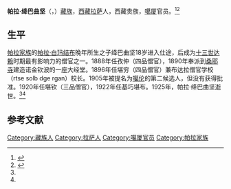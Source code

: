 '''帕拉·绛巴曲坚'''（{{bo|z=བྱམས་པ་ཆོས་རྒྱན་|w= byams pa chos rgyan}}，{{bd|1865年||1925年|}}）[[藏族|藏族]]，[[西藏|西藏]][[拉萨|拉萨]]人，西藏贵族，[[噶厦|噶厦]]官员。<ref name=bi>{{cite book|title=1728－1959 西藏的贵族和政府|author=毕达克|publisher=中国藏学出版社|page=69}}</ref><ref name=xuzheng>{{cite book|title=西藏农民的生活——帕拉村半个世纪的变迁|author=徐平、郑堆|others=|publisher=中国藏学出版社|year=2000|url=http://book.tibet.cn/book_xtsw.asp?id=251|deadurl=yes|archiveurl=https://web.archive.org/web/20150417123224/http://book.tibet.cn/book_xtsw.asp?id=251|archivedate=2015-04-17}}</ref>

==生平==
[[帕拉家族|帕拉家族]]的[[帕拉·白玛结布|帕拉·白玛结布]]晚年所生之子绛巴曲坚18岁进入仕途，后成为[[十三世达赖|十三世达赖]]时期最有影响力的僧官之一。1888年任孜仲（四品僧官），1890年奉派到[[桑耶寺|桑耶寺]]建造诺金钦波的一座大经堂。1896年任堪穷（四品僧官）兼布达拉僧官学校（rtse solb dge rgan）校长。1905年被提名为[[噶伦|噶伦]]的第二候选人，但没有获得批准。1920年任堪钦（三品僧官），1922年任基巧堪布。1925年，帕拉·绛巴曲坚逝世。<ref name=bi/><ref name=xuzheng/>

==参考文献==
{{reflist}}

[[Category:藏族人|Category:藏族人]]
[[Category:拉萨人|Category:拉萨人]]
[[Category:噶厦官员|Category:噶厦官员]]
[[Category:帕拉家族|Category:帕拉家族]]